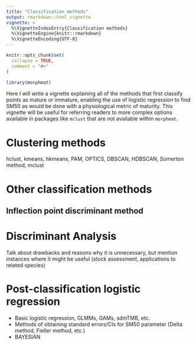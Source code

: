 ```yaml
---
title: "Classification methods"
output: rmarkdown::html_vignette
vignette: >
  %\VignetteIndexEntry{Classification methods}
  %\VignetteEngine{knitr::rmarkdown}
  %\VignetteEncoding{UTF-8}
---
```


```r
knitr::opts_chunk$set(
  collapse = TRUE,
  comment = "#>"
)
```

```r
library(morphmat)
```

Here I will write a vignette explaining all of the methods that first classify points as mature or immature, enabling the use of logistic regression to find SM50 as would be done with a physiological metric of maturity. This vignette will be useful for referring readers to more complex options available in packages like `mclust` that are not available within `morphmat`.

# Clustering methods

hclust, kmeans, hkmeans, PAM, OPTICS, DBSCAN, HDBSCAN, Somerton method, mclust

# Other classification methods

## Inflection point discriminant method

# Discriminant Analysis

Talk about drawbacks and reasons why it is unnecessary, but mention instances where it might be useful (stock assessment, applications to related species)

# Post-classification logistic regression

- Basic logistic regression, GLMMs, GAMs, sdmTMB, etc.
- Methods of obtaining standard errors/CIs for SM50 parameter (Delta method, Fieller method, etc.)
- BAYESIAN
